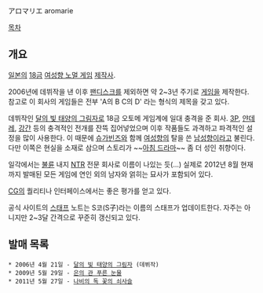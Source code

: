 アロマリエ
aromarie

[[목차]]

== 개요 ==
[[일본]]의 [[에로게|18금]] [[오토메 게임|여성향 노멀 게임]] [[게임 제작사|제작사]].

2006년에 데뷔작을 낸 이후 [[팬디스크]]를 제외하면 약 2~3년 주기로 [[게임]]을 제작한다. 참고로 이 회사의 게임들은 전부 'A의 B C의 D' 라는 형식의 제목을 갖고 있다.

데뷔작인 [[달의 빛 태양의 그림자]]로 18금 오토메 게임계에 일대 충격을 준 회사. [[3P]], [[얀데레]], [[강간]] 등의 충격적인 전개를 잔뜩 집어넣었으며 이후 작품들도 과격하고 파격적인 설정을 많이 사용한다. 이 때문에 [[슈가빈즈]]와 함께 [[여성향]]의 탈을 쓴 [[남성향]]이라고 불린다. 다만 이쪽은 현실을 소재로 삼으며 스토리가 ~~[[아침 드라마]]~~ 좀 더 성인 취향이다.

일각에서는 [[불륜]] 내지 [[NTR]] 전문 회사로 이름이 나있는 듯(...) 실제로 2012년 8월 현재까지 발매된 모든 게임에 연인 외의 남자와 얽히는 묘사가 포함되어 있다.

[[CG]]의 퀄리티나 인터페이스에서는 좋은 평가를 얻고 있다. 

공식 사이트의 [[스태프]] 노트는 S코(S子)라는 이름의 스태프가 업데이트한다. 자주는 아니지만 2~3달 간격으로 꾸준히 갱신되고 있다.

== 발매 목록 ==
 * 2006년 4월 21일 - [[달의 빛 태양의 그림자]] (데뷔작)
 * 2009년 5월 29일 - [[은의 관 푸른 눈물]]
 * 2011년 5월 27일 - [[나비의 독 꽃의 쇠사슬]]
